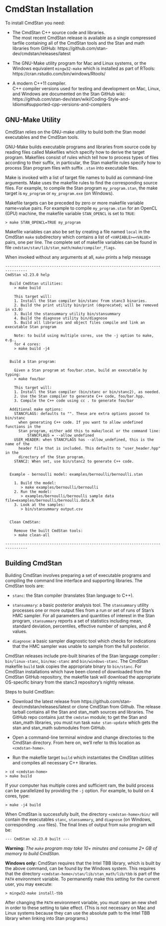 # CmdStan Installation

To install CmdStan you need:

- The CmdStan C++ source code and libraries.<br>
The most recent CmdStan release is available as a single compressed tarfile
containing all of the CmdStan tools and the Stan and math libraries from GitHub:
https://github.com/stan-dev/cmdstan/releases/latest

- The GNU-Make utility program for Mac and Linux systems,
or the Windows equivalent `mingw32-make`
which is installed as part of RTools: https://cran.rstudio.com/bin/windows/Rtools/

- A modern C++11 compiler.<br>
C++ compiler versions used for testing and development on Mac, Linux, and Windows
are documented on the Stan GitHub wiki: https://github.com/stan-dev/stan/wiki/Coding-Style-and-Idioms#supported-cpp-versions-and-compilers


## GNU-Make Utility

CmdStan relies on the GNU-make utility to build both the
Stan model executables and the CmdStan tools.

GNU-Make builds executable programs and libraries from source code by reading files
called Makefiles which specify how to derive the target program.
Makefiles consist of rules which tell how to process types of files
according to their suffix, in particular, the Stan makefile rules
specify how to process Stan program files with suffix `.stan` into
executable files.

Make is invoked with a list of target file names to build as command-line arguments.
Make uses the makefile rules to find the corresponding
source files.  For example, to compile the Stan program `my_program.stan`,
the make target is `my_program` or `my_program.exe` (on Windows).

Makefile targets can be preceded by zero or more makefile variable name=value pairs.
For example to compile `my_program.stan` for an OpenCL (GPU) machine,
the makefile variable `STAN_OPENCL` is set to `TRUE`:
```
> make STAN_OPENCL=TRUE my_program
```
Makefile variables can also be set by creating a file named `local` in the
CmdStan `make` subdirectory which contains a list of `<VARIABLE>=<VALUE>` pairs,
one per line.  The complete set of makefile variables can be found in file
`cmdstan/stan/lib/stan_math/make/compiler_flags`.

When invoked without any arguments at all, `make` prints a help message

```
--------------------------------------------------------------------------------
CmdStan v2.23.0 help

  Build CmdStan utilities:
    > make build

    This target will:
    1. Install the Stan compiler bin/stanc from stanc3 binaries.
    2. Build the print utility bin/print (deprecated; will be removed in v3.0)
    3. Build the stansummary utility bin/stansummary
    4. Build the diagnose utility bin/diagnose
    5. Build all libraries and object files compile and link an executable Stan program

    Note: to build using multiple cores, use the -j option to make, e.g., 
    for 4 cores:
    > make build -j4


  Build a Stan program:

    Given a Stan program at foo/bar.stan, build an executable by typing:
    > make foo/bar

    This target will:
    1. Install the Stan compiler (bin/stanc or bin/stanc2), as needed.
    2. Use the Stan compiler to generate C++ code, foo/bar.hpp.
    3. Compile the C++ code using cc . to generate foo/bar

  Additional make options:
    STANCFLAGS: defaults to "". These are extra options passed to bin/stanc
      when generating C++ code. If you want to allow undefined functions in the
      Stan program, either add this to make/local or the command line:
          STANCFLAGS = --allow_undefined
    USER_HEADER: when STANCFLAGS has --allow_undefined, this is the name of the
      header file that is included. This defaults to "user_header.hpp" in the
      directory of the Stan program.
    STANC2: When set, use bin/stanc2 to generate C++ code.


  Example - bernoulli model: examples/bernoulli/bernoulli.stan

    1. Build the model:
       > make examples/bernoulli/bernoulli
    2. Run the model:
       > examples/bernoulli/bernoulli sample data file=examples/bernoulli/bernoulli.data.R
    3. Look at the samples:
       > bin/stansummary output.csv


  Clean CmdStan:

    Remove the built CmdStan tools:
    > make clean-all

--------------------------------------------------------------------------------
```


## Building CmdStan

Building CmdStan involves preparing a set of executable programs
and compiling the command line interface and supporting libraries.
The CmdStan tools are:

- `stanc`: the Stan compiler (translates Stan language to C++).

- `stansummary`: a basic posterior analysis tool.
The `stansummary` utility processes one or more output files from a run
or set of runs of Stan's HMC sampler.
For all parameters and quantities of interest in the Stan program,
`stansummary` reports a set of statistics including mean, standard deviation,
percentiles, effective number of samples, and $\hat{R}$ values.

- `diagnose`: a basic sampler diagnostic tool which checks for indications
that the HMC sampler was unable to sample from the full posterior.

CmdStan releases include pre-built binaries of the Stan language
compiler \url {https://github.com/stan-dev/stanc3}:
`bin/linux-stanc`, `bin/mac-stanc` and
`bin/windows-stanc`. The CmdStan makefile `build` task
copies the appropriate binary to `bin/stanc`. For CmdStan
installations which have been cloned of downloaded from the CmdStan
GitHub repository, the makefile task will download the appropriate
OS-specific binary from the stanc3 repository's nightly release.

Steps to build CmdStan:

- Download the latest release from https://github.com/stan-dev/cmdstan/releases/latest
or clone CmdStan from Github.  The release tarball contains all the Stan and stan_math
sources and libraries.  The GitHub repo contains just the `cmdstan` module; to get the
Stan and stan_math libraries, you must run task `make stan-update` which gets the
stan and stan_math submodules from GitHub.

- Open a command-line terminal window and change directories to the CmdStan directory.
From here on, we'll refer to this location as `<cmdstan-home>`.

- Run the makefile target `build` which instantiates the CmdStan utilities
and compiles all necessary C++ libraries.

```
> cd <cmdstan-home>
> make build
```

If your computer has multiple cores and sufficient ram, the build process
can be parallelized by providing the `-j` option. For example, to build on 4 cores, type:

```
> make -j4 build
```

When CmdStan is successfully built, the directory `<cmdstan-home>/bin/`
will contain the executables `stanc`, `stansummary`, and `diagnose` (on Windows, corresponding `.exe` files).
The final lines of output from `make` program will be:
```
--- CmdStan v2.23.0 built ---
```

**Warning:**  _The `make` program may take 10+ minutes and consume 2+ GB of memory to build CmdStan._

**Windows only:** CmdStan requires that the Intel TBB library,
which is built by the above command, can be found by the Windows system.
This requires that the directory
`<cmdstan-home>/stan/lib/stan_math/lib/tbb` is part of the
`PATH` environment variable.
To permanently make this setting for the current user, you may execute:
```
> mingw32-make install-tbb
```
After changing the `PATH` environment variable, you must open an new shell
in order to these setting to take effect.
(This is not necessary on Mac and Linux systems because they can use the
absolute path to the Intel TBB library when linking into Stan programs.)
